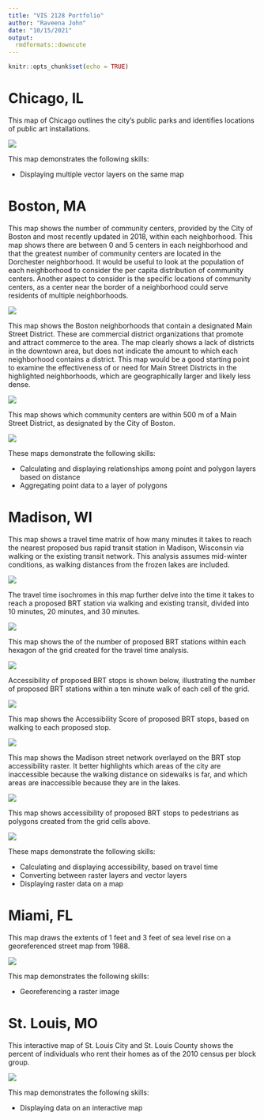 ```yaml
---
title: "VIS 2128 Portfolio"
author: "Raveena John"
date: "10/15/2021"
output: 
  rmdformats::downcute
---
```


```r
knitr::opts_chunk$set(echo = TRUE)
```

# Chicago, IL

This map of Chicago outlines the city's public parks and identifies locations of public art installations. 

[![](thumbnails/map1.jpg)](https://ravjohn.github.io/Portfolio_F2021/fullsize/map1.pdf){target="_blank"}


This map demonstrates the following skills:

* Displaying multiple vector layers on the same map



# Boston, MA


This map shows the number of community centers, provided by the City of Boston and most recently updated in 2018, within each neighborhood. This map shows there are between 0 and 5 centers in each neighborhood and that the greatest number of community centers are located in the Dorchester neighborhood. It would be useful to look at the population of each neighborhood to consider the per capita distribution of community centers. Another aspect to consider is the specific locations of community centers, as a center near the border of a neighborhood could serve residents of multiple neighborhoods.

[![](thumbnails/map2.jpg)](https://ravjohn.github.io/Portfolio_F2021/fullsize/map2.pdf){target="_blank"}


This map shows the Boston neighborhoods that contain a designated Main Street District. These are commercial district organizations that promote and attract commerce to the area. The map clearly shows a lack of districts in the downtown area, but does not indicate the amount to which each neighborhood contains a district. This map would be a good starting point to examine the effectiveness of or need for Main Street Districts in the highlighted neighborhoods, which are geographically larger and likely less dense.

[![](thumbnails/map3.jpg)](https://ravjohn.github.io/Portfolio_F2021/fullsize/map3.pdf){target="_blank"}


This map shows which community centers are within 500 m of a Main Street District, as designated by the City of Boston.

[![](thumbnails/map12.jpg)](https://ravjohn.github.io/Portfolio_F2021/fullsize/map12.pdf){target="_blank"}

These maps demonstrate the following skills:

* Calculating and displaying relationships among point and polygon layers based on distance
* Aggregating point data to a layer of polygons



# Madison, WI


This map shows a travel time matrix of how many minutes it takes to reach the nearest proposed bus rapid transit station in Madison, Wisconsin via walking or the existing transit network. This analysis assumes mid-winter conditions, as walking distances from the frozen lakes are included.

[![](thumbnails/map4.jpg)](https://ravjohn.github.io/Portfolio_F2021/fullsize/map4.pdf){target="_blank"}


The travel time isochromes in this map further delve into the time it takes to reach a proposed BRT station via walking and existing transit, divided into 10 minutes, 20 minutes, and 30 minutes.

[![](thumbnails/map5.jpg)](https://ravjohn.github.io/Portfolio_F2021/fullsize/map5.pdf){target="_blank"}


This map shows the of the number of proposed BRT stations within each hexagon of the grid created for the travel time analysis.

[![](thumbnails/map6.jpg)](https://ravjohn.github.io/Portfolio_F2021/fullsize/map6.pdf){target="_blank"}


Accessibility of proposed BRT stops is shown below, illustrating the number of proposed BRT stations within a ten minute walk of each cell of the grid.

[![](thumbnails/map7.jpg)](https://ravjohn.github.io/Portfolio_F2021/fullsize/map7.pdf){target="_blank"}


This map shows the Accessibility Score of proposed BRT stops, based on walking to each proposed stop.

[![](thumbnails/map8.jpg)](https://ravjohn.github.io/Portfolio_F2021/fullsize/map8.pdf){target="_blank"}


This map shows the Madison street network overlayed on the BRT stop accessibility raster. It better highlights which areas of the city are inaccessible because the walking distance on sidewalks is far, and which areas are inaccessible because they are in the lakes.

[![](thumbnails/map9.jpg)](https://ravjohn.github.io/Portfolio_F2021/fullsize/map9.pdf){target="_blank"}

This map shows accessibility of proposed BRT stops to pedestrians as polygons created from the grid cells above.


[![](thumbnails/map10.jpg)](https://ravjohn.github.io/Portfolio_F2021/fullsize/map10.pdf){target="_blank"}


These maps demonstrate the following skills:

* Calculating and displaying accessibility, based on travel time
* Converting between raster layers and vector layers
* Displaying raster data on a map



# Miami, FL

This map draws the extents of 1 feet and 3 feet of sea level rise on a georeferenced street map from 1988.

[![](thumbnails/Sea Level Rise.jpg)](https://ravjohn.github.io/Portfolio_F2021/fullsize/Sea Level Rise.pdf){target="_blank"}

This map demonstrates the following skills:

* Georeferencing a raster image



# St. Louis, MO

This interactive map of St. Louis City and St. Louis County shows the percent of individuals who rent their homes as of the 2010 census per block group.

[![](thumbnails/interactive snip.png)](https://ravjohn.github.io/Portfolio_F2021/fullsize/StL_rent.html){target="_blank"}

This map demonstrates the following skills:

* Displaying data on an interactive map
